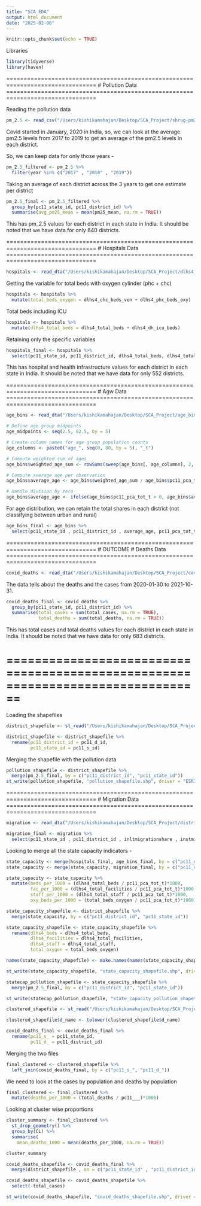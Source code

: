 ```yaml
---
title: "SCA_EDA"
output: html_document
date: "2025-02-06"
---
```


```r
knitr::opts_chunk$set(echo = TRUE)
```

Libraries

```r
library(tidyverse)
library(haven)
```

================================================================================
# Pollution Data
================================================================================

Reading the pollution data

```r
pm_2.5 <- read_csv("/Users/kishikamahajan/Desktop/SCA_Project/shrug-pm25-csv/pm25_pc11dist.csv")
```

Covid started in January, 2020 in India, so, we can look at the average pm2.5 levels from 2017 to 2019  to get an average of the pm2.5 levels in each district. 

So, we can keep data for only those years - 

```r
pm_2.5_filtered <- pm_2.5 %>%
  filter(year %in% c("2017" , "2018" , "2019"))
```

Taking an average of each district across the 3 years to get one estimate per district

```r
pm_2.5_final <- pm_2.5_filtered %>%
  group_by(pc11_state_id, pc11_district_id) %>%
  summarise(avg_pm25_mean = mean(pm25_mean, na.rm = TRUE))
```

This has pm_2.5 values for each district in each state in India. It should be noted that we have data for only 640 districts. 

================================================================================
# Hospitals Data
================================================================================

```r
hospitals <- read_dta("/Users/kishikamahajan/Desktop/SCA_Project/dlhs4_hospitals_dist_pc11.dta")
```

Getting the variable for total beds with oxygen cylinder (phc + chc)

```r
hospitals <- hospitals %>%
  mutate(total_beds_oxygen = dlhs4_chc_beds_ven + dlhs4_phc_beds_oxy)
```

Total beds including ICU

```r
hospitals <- hospitals %>%
  mutate(dlhs4_total_beds = dlhs4_total_beds + dlhs4_dh_icu_beds)
```

Retaining only the specific variables

```r
hospitals_final <- hospitals %>%
  select(pc11_state_id, pc11_district_id, dlhs4_total_beds, dlhs4_total_facilities, dlhs4_total_staff, total_beds_oxygen)
```

This has hospital and health infrastructure values for each district in each state in India. It should be noted that we have data for only 552 districts. 

================================================================================
# Agw Data
================================================================================

```r
age_bins <- read_dta("/Users/kishikamahajan/Desktop/SCA_Project/age_bins_district_t.dta")
```

```r
# Define age group midpoints
age_midpoints <- seq(2.5, 82.5, by = 5)

# Create column names for age group population counts
age_columns <- paste0("age_", seq(0, 80, by = 5), "_t")

# Compute weighted sum of ages
age_bins$weighted_age_sum <- rowSums(sweep(age_bins[, age_columns], 2, age_midpoints, `*`), na.rm = TRUE)

# Compute average age per observation
age_bins$average_age <- age_bins$weighted_age_sum / age_bins$pc11_pca_tot_t

# Handle division by zero
age_bins$average_age <- ifelse(age_bins$pc11_pca_tot_t > 0, age_bins$average_age, NA)
```

For age distribution, we can retain the total shares in each district (not classifying between urban and rural)

```r
age_bins_final <- age_bins %>%
  select(pc11_state_id , pc11_district_id , average_age, pc11_pca_tot_t)
```

================================================================================
# OUTCOME
# Deaths Data
================================================================================

```r
covid_deaths <- read_dta("/Users/kishikamahajan/Desktop/SCA_Project/covid_infected_deaths_pc11.dta")
```

The data tells about the deaths and the cases from 2020-01-30 to 2021-10-31. 

```r
covid_deaths_final <- covid_deaths %>%
  group_by(pc11_state_id, pc11_district_id) %>%
  summarise(total_cases = sum(total_cases, na.rm = TRUE),
            total_deaths = sum(total_deaths, na.rm = TRUE))
```

This has total cases and total deaths values for each district in each state in India. It should be noted that we have data for only 683 districts.


================================================================================
================================================================================

Loading the shapefiles 

```r
district_shapefile <- st_read("/Users/kishikamahajan/Desktop/SCA_Project/shrug-pc11dist-poly-shp/district.shp")
```
```r
district_shapefile <- district_shapefile %>%
  rename(pc11_district_id = pc11_d_id,
         pc11_state_id = pc11_s_id)
```


Merging the shapefile with the pollution data

```r
pollution_shapefile <- district_shapefile %>%
  merge(pm_2.5_final, by = c("pc11_district_id", "pc11_state_id"))
st_write(pollution_shapefile, "pollution_shapefile.shp", driver = "ESRI Shapefile")
```

================================================================================
# Migration Data
================================================================================

```r
migration <- read_dta("/Users/kishikamahajan/Desktop/SCA_Project/district_migration_pc11.dta")
```

```r
migration_final <- migration %>%
  select(pc11_state_id , pc11_district_id , inltmigrationshare , instmigrationshare , outltmigrationshare , outstmigrationshare)
```


Looking to merge all the state capacity indicators - 

```r
state_capacity <- merge(hospitals_final, age_bins_final, by = c("pc11_district_id", "pc11_state_id"))
state_capacity <- merge(state_capacity, migration_final, by = c("pc11_district_id", "pc11_state_id"))

state_capacity <- state_capacity %>%
  mutate(beds_per_1000 = (dlhs4_total_beds / pc11_pca_tot_t)*1000,
         fac_per_1000 = (dlhs4_total_facilities / pc11_pca_tot_t)*1000,
         staff_per_1000 = (dlhs4_total_staff / pc11_pca_tot_t)*1000,
         oxy_beds_per_1000 = (total_beds_oxygen / pc11_pca_tot_t)*1000)

state_capacity_shapefile <- district_shapefile %>%
  merge(state_capacity, by = c("pc11_district_id", "pc11_state_id"))

state_capacity_shapefile <- state_capacity_shapefile %>%
  rename(dlhs4_beds = dlhs4_total_beds,
         dlhs4_facilities = dlhs4_total_facilities,
         dlhs4_staff = dlhs4_total_staff,
         total_oxygen = total_beds_oxygen)

names(state_capacity_shapefile) <- make.names(names(state_capacity_shapefile), unique = TRUE)

st_write(state_capacity_shapefile, "state_capacity_shapefile.shp", driver = "ESRI Shapefile")
```

```r
statecap_pollution_shapefile <- state_capacity_shapefile %>%
  merge(pm_2.5_final, by = c("pc11_district_id", "pc11_state_id"))

st_write(statecap_pollution_shapefile, "state_capacity_pollution_shapefile.shp", driver = "ESRI Shapefile")
```

```r
clustered_shapefile <- st_read("/Users/kishikamahajan/Desktop/SCA_Project/state_capacity_pollution_shapefile/state_capacity_pollution_shapefile.shp")
```
```r
clustered_shapefile$d_name <- tolower(clustered_shapefile$d_name)
```

```r
covid_deaths_final <- covid_deaths_final %>%
  rename(pc11_s_ = pc11_state_id,
         pc11_d_ = pc11_district_id)
```

Merging the two files 

```r
final_clustered <- clustered_shapefile %>%
  left_join(covid_deaths_final, by = c("pc11_s_", "pc11_d_"))
```

We need to look at the cases by population and deaths by population

```r
final_clustered <- final_clustered %>%
  mutate(deaths_per_1000 = (total_deaths / pc11___)*1000)
```

Looking at cluster wise proportions

```r
cluster_summary <- final_clustered %>%
  st_drop_geometry() %>%  
  group_by(CL) %>%
  summarise(
    mean_deaths_1000 = mean(deaths_per_1000, na.rm = TRUE))

cluster_summary
```

```r
covid_deaths_shapefile <- covid_deaths_final %>%
  merge(district_shapefile , on = c("pc11_state_id" , "pc11_district_id"))

covid_deaths_shapefile <- covid_deaths_shapefile %>%
  select(-total_cases)
```

```r
st_write(covid_deaths_shapefile, "covid_deaths_shapefile.shp", driver = "ESRI Shapefile")
```

